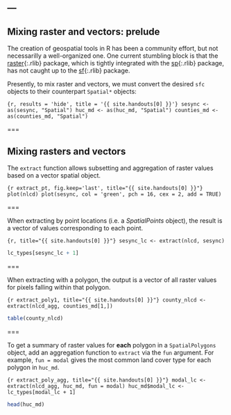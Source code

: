 ---
---

## Mixing raster and vectors: prelude

The creation of geospatial tools in R has been a community effort, but not necessarilly a well-organized one. One current stumbling block is that the [raster](){:.rlib} package, which is tightly integrated with the [sp](){:.rlib} package, has not caught up to the [sf](){:.rlib} package.

Presently, to mix raster and vectors, we must convert the desired `sfc` objects to their counterpart `Spatial*` objects:

```{r, results = 'hide', title = '{{ site.handouts[0] }}'}
sesync <- as(sesync, "Spatial")
huc_md <- as(huc_md, "Spatial")
counties_md <- as(counties_md, "Spatial")
```

===

## Mixing rasters and vectors

The `extract` function allows subsetting and aggregation of raster values based on a vector spatial object.

```{r extract_pt, fig.keep='last', title="{{ site.handouts[0] }}"}
plot(nlcd)
plot(sesync, col = 'green', pch = 16, cex = 2, add = TRUE)
```

===

When extracting by point locations (i.e. a *SpatialPoints* object), the result is a vector of values corresponding to each point.

```{r, title="{{ site.handouts[0] }}"}
sesync_lc <- extract(nlcd, sesync)
```

```r
lc_types[sesync_lc + 1]
```

===

When extracting with a polygon, the output is a vector of all raster values for pixels falling within that polygon.

```{r extract_poly1, title="{{ site.handouts[0] }}"}
county_nlcd <- extract(nlcd_agg, counties_md[1,])
```

```r
table(county_nlcd)
```

===

To get a summary of raster values for **each** polygon in a `SpatialPolygons` object, add an aggregation function to `extract` via the `fun` argument. For example, `fun = modal` gives the most common land cover type for each polygon in `huc_md`.

```{r extract_poly_agg, title="{{ site.handouts[0] }}"}
modal_lc <- extract(nlcd_agg, huc_md, fun = modal)
huc_md$modal_lc <- lc_types[modal_lc + 1]
```

```r
head(huc_md)
```
